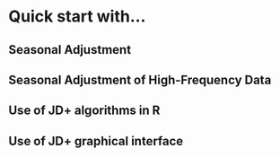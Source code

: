 # Quick start with...


## Seasonal Adjustment 

## Seasonal Adjustment of High-Frequency Data

## Use of JD+ algorithms in R

## Use of JD+ graphical interface



